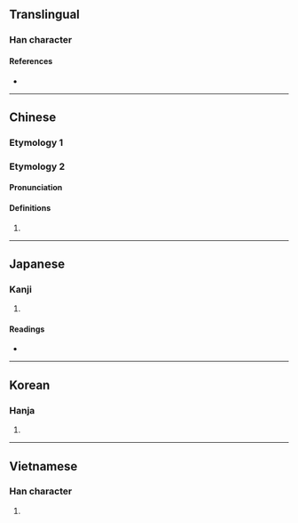 {{also|岺|嶺}}
{{character info/new}}
==Translingual==

===Han character===
{{Han char|rn=46|rad=山|as=05|sn=8|four=28727|canj=UOII|ids=⿰山令}}

====References====
* {{Han ref|kx=0309.240|dkj=07993|dj=0609.200|hdz=10768.040|uh=5CAD|ud=23725|bh=CC64|bd=52324}}

----

==Chinese==

===Etymology 1===
{{zh-see|嶺}}

===Etymology 2===
{{zh-forms}}

====Pronunciation====
{{zh-pron
|m=líng
|oc=y
|ma=y
|cat=
}}

====Definitions====
{{zh-hanzi}}

# {{zh-only|岭巆}}

----

==Japanese==

===Kanji===
{{ja-kanji|grade=|rs=山05}}

# {{defn|lang=ja|sort=山05}}

====Readings====
* {{ja-readings|on=[[れい]] (rei)|kun=}}

----

==Korean==

===Hanja===
{{ko-hanja|hangeul=령|rv=ryeong|mr=ryŏng}}

# {{defn|lang=ko|sort=山05}}

----

==Vietnamese==

===Han character===
{{vi-hantu|[[lĩnh]]|rs=山05}}

# {{defn|lang=vi|sort=山05}}